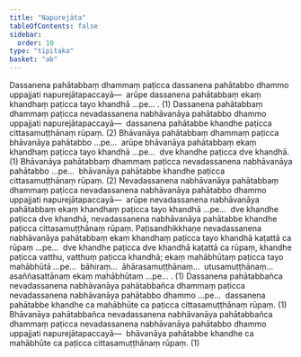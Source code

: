 ```yaml
---
title: "Napurejāta"
tableOfContents: false
sidebar:
  order: 10
type: "tipitaka"
basket: "ab"
---
```



<DynamicBreadcrumb />

<Division number="20">

<Paragraph number="830">
Dassanena pahātabbaṃ dhammaṃ paṭicca dassanena pahātabbo dhammo uppajjati napurejātapaccayā—  arūpe dassanena pahātabbaṃ ekaṃ khandhaṃ paṭicca tayo khandhā …pe… . (1)
</Paragraph>

<Paragraph number="831">
Dassanena pahātabbaṃ dhammaṃ paṭicca nevadassanena nabhāvanāya pahātabbo dhammo uppajjati napurejātapaccayā—  dassanena pahātabbe khandhe paṭicca cittasamuṭṭhānaṃ rūpaṃ. (2)
</Paragraph>

<Paragraph number="832">
Bhāvanāya pahātabbaṃ dhammaṃ paṭicca bhāvanāya pahātabbo …pe…  arūpe bhāvanāya pahātabbaṃ ekaṃ khandhaṃ paṭicca tayo khandhā …pe…  dve khandhe paṭicca dve khandhā. (1)
</Paragraph>

<Paragraph number="833">
Bhāvanāya pahātabbaṃ dhammaṃ paṭicca nevadassanena nabhāvanāya pahātabbo …pe…  bhāvanāya pahātabbe khandhe paṭicca cittasamuṭṭhānaṃ rūpaṃ. (2)
</Paragraph>

</Division>
<Division number="21">

<Paragraph number="834">
Nevadassanena nabhāvanāya pahātabbaṃ dhammaṃ paṭicca nevadassanena nabhāvanāya pahātabbo dhammo uppajjati napurejātapaccayā—  arūpe nevadassanena nabhāvanāya pahātabbaṃ ekaṃ khandhaṃ paṭicca tayo khandhā …pe…  dve khandhe paṭicca dve khandhā, nevadassanena nabhāvanāya pahātabbe khandhe paṭicca cittasamuṭṭhānaṃ rūpaṃ. Paṭisandhikkhaṇe nevadassanena nabhāvanāya pahātabbaṃ ekaṃ khandhaṃ paṭicca tayo khandhā kaṭattā ca rūpaṃ …pe…  dve khandhe paṭicca dve khandhā kaṭattā ca rūpaṃ, khandhe paṭicca vatthu, vatthuṃ paṭicca khandhā; ekaṃ mahābhūtaṃ paṭicca tayo mahābhūtā …pe…  bāhiraṃ…  āhārasamuṭṭhānaṃ…  utusamuṭṭhānaṃ…  asaññasattānaṃ ekaṃ mahābhūtaṃ …pe… . (1)
</Paragraph>

<Paragraph number="835">
Dassanena pahātabbañca nevadassanena nabhāvanāya pahātabbañca dhammaṃ paṭicca nevadassanena nabhāvanāya pahātabbo dhammo …pe…  dassanena pahātabbe khandhe ca mahābhūte ca paṭicca cittasamuṭṭhānaṃ rūpaṃ. (1)
</Paragraph>

<Paragraph number="836">
Bhāvanāya pahātabbañca nevadassanena nabhāvanāya pahātabbañca dhammaṃ paṭicca nevadassanena nabhāvanāya pahātabbo dhammo uppajjati napurejātapaccayā—  bhāvanāya pahātabbe khandhe ca mahābhūte ca paṭicca cittasamuṭṭhānaṃ rūpaṃ. (1)
</Paragraph>
</Division>